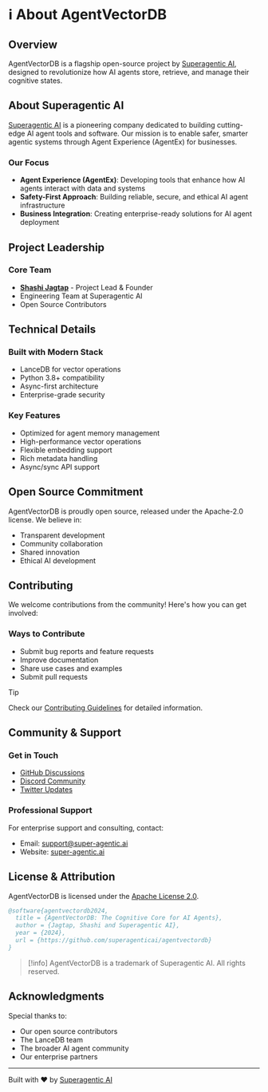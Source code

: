 # ℹ️ About AgentVectorDB

## Overview
AgentVectorDB is a flagship open-source project by [Superagentic AI](https://super-agentic.ai), designed to revolutionize how AI agents store, retrieve, and manage their cognitive states.

## About Superagentic AI

[Superagentic AI](https://super-agentic.ai) is a pioneering company dedicated to building cutting-edge AI agent tools and software. Our mission is to enable safer, smarter agentic systems through Agent Experience (AgentEx) for businesses.

### Our Focus
- **Agent Experience (AgentEx)**: Developing tools that enhance how AI agents interact with data and systems
- **Safety-First Approach**: Building reliable, secure, and ethical AI agent infrastructure
- **Business Integration**: Creating enterprise-ready solutions for AI agent deployment

## Project Leadership

### Core Team
- **[Shashi Jagtap](https://github.com/shashijagtap)** - Project Lead & Founder
- Engineering Team at Superagentic AI
- Open Source Contributors

## Technical Details

### Built with Modern Stack
- LanceDB for vector operations
- Python 3.8+ compatibility
- Async-first architecture
- Enterprise-grade security

### Key Features
- Optimized for agent memory management
- High-performance vector operations
- Flexible embedding support
- Rich metadata handling
- Async/sync API support

## Open Source Commitment

AgentVectorDB is proudly open source, released under the Apache-2.0 license. We believe in:
- Transparent development
- Community collaboration
- Shared innovation
- Ethical AI development

## Contributing

We welcome contributions from the community! Here's how you can get involved:

### Ways to Contribute
- Submit bug reports and feature requests
- Improve documentation
- Share use cases and examples
- Submit pull requests

> [!tip]
> Check our [Contributing Guidelines](https://github.com/superagenticai/agentvectordb/blob/main/CONTRIBUTING.md) for detailed information.

## Community & Support

### Get in Touch
- [GitHub Discussions](https://github.com/superagenticai/agentvectordb/discussions)
- [Discord Community](https://discord.gg/agentvectordb)
- [Twitter Updates](https://twitter.com/superagenticai)

### Professional Support
For enterprise support and consulting, contact:
- Email: support@super-agentic.ai
- Website: [super-agentic.ai](https://super-agentic.ai)

## License & Attribution

AgentVectorDB is licensed under the [Apache License 2.0](https://github.com/superagenticai/agentvectordb/blob/main/LICENSE).

```bibtex
@software{agentvectordb2024,
  title = {AgentVectorDB: The Cognitive Core for AI Agents},
  author = {Jagtap, Shashi and Superagentic AI},
  year = {2024},
  url = {https://github.com/superagenticai/agentvectordb}
}
```

> [!info]
> AgentVectorDB is a trademark of Superagentic AI. All rights reserved.

## Acknowledgments

Special thanks to:
- Our open source contributors
- The LanceDB team
- The broader AI agent community
- Our enterprise partners

---

Built with ❤️ by [Superagentic AI](https://super-agentic.ai)